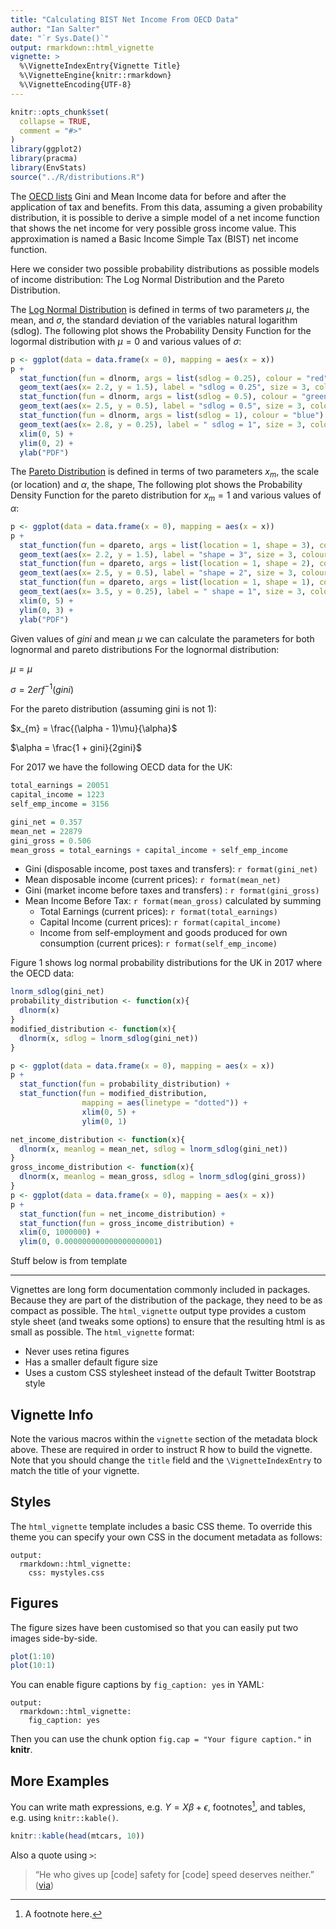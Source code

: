 ```yaml
---
title: "Calculating BIST Net Income From OECD Data"
author: "Ian Salter"
date: "`r Sys.Date()`"
output: rmarkdown::html_vignette
vignette: >
  %\VignetteIndexEntry{Vignette Title}
  %\VignetteEngine{knitr::rmarkdown}
  %\VignetteEncoding{UTF-8}
---
```


```r
knitr::opts_chunk$set(
  collapse = TRUE,
  comment = "#>"
)
library(ggplot2)
library(pracma)
library(EnvStats)
source("../R/distributions.R")
```

The [OECD lists](https://www.oecd.org/social/income-distribution-database.htm) Gini and Mean Income data for  before and after the application of tax and benefits. From this data, assuming a given probability distribution, it is possible to derive a simple model of a net income function that shows the net income for very possible gross income value. This approximation is named a Basic Income Simple Tax (BIST) net income function. 

Here we consider two possible probability distributions as possible models of income distribution: The Log Normal Distribution and the Pareto Distribution.

The [Log Normal Distribution](https://en.wikipedia.org/wiki/Log-normal_distribution) is defined in terms of two parameters $\mu$, the mean, and $\sigma$, the standard deviation of the variables natural logarithm (sdlog). The following plot shows the Probability Density Function for the logormal distribution with $\mu = 0$ and various values of $\sigma$: 

```r
p <- ggplot(data = data.frame(x = 0), mapping = aes(x = x))
p +
  stat_function(fun = dlnorm, args = list(sdlog = 0.25), colour = "red") +
  geom_text(aes(x= 2.2, y = 1.5), label = "sdlog = 0.25", size = 3, colour = "red") +
  stat_function(fun = dlnorm, args = list(sdlog = 0.5), colour = "green") +
  geom_text(aes(x= 2.5, y = 0.5), label = "sdlog = 0.5", size = 3, colour = "green") +
  stat_function(fun = dlnorm, args = list(sdlog = 1), colour = "blue") +
  geom_text(aes(x= 2.8, y = 0.25), label = " sdlog = 1", size = 3, colour = "blue") +
  xlim(0, 5) +
  ylim(0, 2) +
  ylab("PDF")
```

The [Pareto Distribution](https://en.wikipedia.org/wiki/Pareto_distribution) is defined in terms of two parameters $x_{m}$, the scale (or location) and $\alpha$, the shape, The following plot shows the Probability Density Function for the pareto distribution for $x_{m} = 1$ and various values of $\alpha$:

```r
p <- ggplot(data = data.frame(x = 0), mapping = aes(x = x))
p +
  stat_function(fun = dpareto, args = list(location = 1, shape = 3), colour = "red") +
  geom_text(aes(x= 2.2, y = 1.5), label = "shape = 3", size = 3, colour = "red") +
  stat_function(fun = dpareto, args = list(location = 1, shape = 2), colour = "green") +
  geom_text(aes(x= 2.5, y = 0.5), label = "shape = 2", size = 3, colour = "green") +
  stat_function(fun = dpareto, args = list(location = 1, shape = 1), colour = "blue") +
  geom_text(aes(x= 3.5, y = 0.25), label = " shape = 1", size = 3, colour = "blue") +
  xlim(0, 5) +
  ylim(0, 3) +
  ylab("PDF")
```  


Given values of $gini$ and mean $\mu$ we can calculate the parameters for both lognormal and pareto distributions For the lognormal distribution:

$\mu = \mu$

$\sigma = 2erf^{-1}(gini)$

For the pareto distribution (assuming gini is not 1):

$x_{m} = \frac{(\alpha - 1)\mu}{\alpha}$

$\alpha = \frac{1 + gini}{2gini}$














For 2017 we have the following OECD data for the UK:

```r
total_earnings = 20051
capital_income = 1223
self_emp_income = 3156

gini_net = 0.357
mean_net = 22879
gini_gross = 0.506
mean_gross = total_earnings + capital_income + self_emp_income
```

* Gini (disposable income, post taxes and transfers): `r format(gini_net)` 
* Mean disposable income (current prices): `r format(mean_net)`   
* Gini (market income before taxes and transfers) : `r format(gini_gross)`  
* Mean Income Before Tax: `r format(mean_gross)` calculated by summing  
  + Total Earnings (current prices): `r format(total_earnings)`
  + Capital Income (current prices): `r format(capital_income)`
  + Income from self-employment and goods produced for own consumption (current prices): 
  `r format(self_emp_income)`




  
Figure 1 shows log normal probability distributions for the UK in 2017 where the OECD data:

```r
lnorm_sdlog(gini_net)
probability_distribution <- function(x){
  dlnorm(x)
}
modified_distribution <- function(x){
  dlnorm(x, sdlog = lnorm_sdlog(gini_net))
}

p <- ggplot(data = data.frame(x = 0), mapping = aes(x = x))
p +
  stat_function(fun = probability_distribution) +
  stat_function(fun = modified_distribution,
                mapping = aes(linetype = "dotted")) +
                xlim(0, 5) +
                ylim(0, 1)
```

```r
net_income_distribution <- function(x){
  dlnorm(x, meanlog = mean_net, sdlog = lnorm_sdlog(gini_net))
}
gross_income_distribution <- function(x){
  dlnorm(x, meanlog = mean_gross, sdlog = lnorm_sdlog(gini_gross))
}
p <- ggplot(data = data.frame(x = 0), mapping = aes(x = x))
p +
  stat_function(fun = net_income_distribution) +
  stat_function(fun = gross_income_distribution) +
  xlim(0, 1000000) +
  ylim(0, 0.000000000000000000001)
```

Stuff below is from template

---

Vignettes are long form documentation commonly included in packages. Because they are part of the distribution of the package, they need to be as compact as possible. The `html_vignette` output type provides a custom style sheet (and tweaks some options) to ensure that the resulting html is as small as possible. The `html_vignette` format:

- Never uses retina figures
- Has a smaller default figure size
- Uses a custom CSS stylesheet instead of the default Twitter Bootstrap style

## Vignette Info

Note the various macros within the `vignette` section of the metadata block above. These are required in order to instruct R how to build the vignette. Note that you should change the `title` field and the `\VignetteIndexEntry` to match the title of your vignette.

## Styles

The `html_vignette` template includes a basic CSS theme. To override this theme you can specify your own CSS in the document metadata as follows:

    output: 
      rmarkdown::html_vignette:
        css: mystyles.css

## Figures

The figure sizes have been customised so that you can easily put two images side-by-side. 

```r
plot(1:10)
plot(10:1)
```

You can enable figure captions by `fig_caption: yes` in YAML:

    output:
      rmarkdown::html_vignette:
        fig_caption: yes

Then you can use the chunk option `fig.cap = "Your figure caption."` in **knitr**.

## More Examples

You can write math expressions, e.g. $Y = X\beta + \epsilon$, footnotes^[A footnote here.], and tables, e.g. using `knitr::kable()`.

```r
knitr::kable(head(mtcars, 10))
```

Also a quote using `>`:

> "He who gives up [code] safety for [code] speed deserves neither."
([via](https://twitter.com/hadleywickham/status/504368538874703872))
